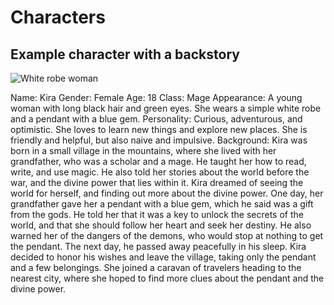 # Characters

## Example character with a backstory

![White robe woman](./../../public/images/character_white_robe.jpg)

Name: Kira Gender: Female Age: 18 Class: Mage Appearance: A young woman with long black hair and green eyes. She wears a simple white robe and a pendant with a blue gem. Personality: Curious, adventurous, and optimistic. She loves to learn new things and explore new places. She is friendly and helpful, but also naive and impulsive. Background: Kira was born in a small village in the mountains, where she lived with her grandfather, who was a scholar and a mage. He taught her how to read, write, and use magic. He also told her stories about the world before the war, and the divine power that lies within it. Kira dreamed of seeing the world for herself, and finding out more about the divine power. One day, her grandfather gave her a pendant with a blue gem, which he said was a gift from the gods. He told her that it was a key to unlock the secrets of the world, and that she should follow her heart and seek her destiny. He also warned her of the dangers of the demons, who would stop at nothing to get the pendant. The next day, he passed away peacefully in his sleep. Kira decided to honor his wishes and leave the village, taking only the pendant and a few belongings. She joined a caravan of travelers heading to the nearest city, where she hoped to find more clues about the pendant and the divine power.